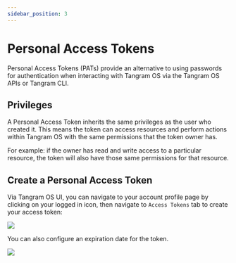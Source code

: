 ```yaml
---
sidebar_position: 3
---
```


# Personal Access Tokens

Personal Access Tokens (PATs) provide an alternative to using passwords for authentication when interacting with Tangram OS via the Tangram OS APIs or Tangram CLI.

## Privileges

A Personal Access Token inherits the same privileges as the user who created it. This means the token can access resources and perform actions within Tangram OS with the same permissions that the token owner has.

For example: if the owner has read and write access to a particular resource, the token will also have those same permissions for that resource.

## Create a Personal Access Token

Via Tangram OS UI, you can navigate to your account profile page by clicking on your logged in icon, then navigate to `Access Tokens` tab to create your access token:


<div style={{ display: "flex", justifyContent: "center" }}>
  <img src={TangramAccessTokens} />
</div>

You can also configure an expiration date for the token.

<div style={{ display: "flex", justifyContent: "center" }}>
  <img src={CreateTangramAccessToken} />
</div>


